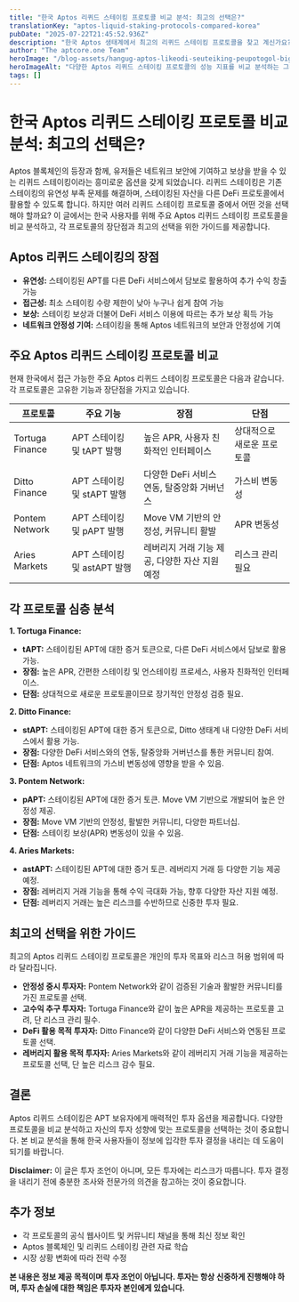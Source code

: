 ```yaml
---
title: "한국 Aptos 리퀴드 스테이킹 프로토콜 비교 분석: 최고의 선택은?"
translationKey: "aptos-liquid-staking-protocols-compared-korea"
pubDate: "2025-07-22T21:45:52.936Z"
description: "한국 Aptos 생태계에서 최고의 리퀴드 스테이킹 프로토콜을 찾고 계신가요?  이 분석에서는 다양한 프로토콜의 수익률, 안정성, 사용성을 비교하여 최적의 선택을 도와드립니다. 지금 바로 확인하고 Aptos 투자를 최적화하세요!"
author: "The aptcore.one Team"
heroImage: "/blog-assets/hangug-aptos-likeodi-seuteiking-peupotogol-bigyo-bunseog-choegoui-seontaegeun.jpg"
heroImageAlt: "다양한 Aptos 리퀴드 스테이킹 프로토콜의 성능 지표를 비교 분석하는 그래프"
tags: []
---
```


# 한국 Aptos 리퀴드 스테이킹 프로토콜 비교 분석: 최고의 선택은?

Aptos 블록체인의 등장과 함께,  유저들은 네트워크 보안에 기여하고 보상을 받을 수 있는 리퀴드 스테이킹이라는 흥미로운 옵션을 갖게 되었습니다. 리퀴드 스테이킹은 기존 스테이킹의 유연성 부족 문제를 해결하며, 스테이킹된 자산을 다른 DeFi 프로토콜에서 활용할 수 있도록 합니다. 하지만 여러 리퀴드 스테이킹 프로토콜 중에서 어떤 것을 선택해야 할까요? 이 글에서는 한국 사용자를 위해 주요 Aptos 리퀴드 스테이킹 프로토콜을 비교 분석하고, 각 프로토콜의 장단점과 최고의 선택을 위한 가이드를 제공합니다.


## Aptos 리퀴드 스테이킹의 장점

* **유연성:** 스테이킹된 APT를 다른 DeFi 서비스에서 담보로 활용하여 추가 수익 창출 가능
* **접근성:** 최소 스테이킹 수량 제한이 낮아 누구나 쉽게 참여 가능
* **보상:** 스테이킹 보상과 더불어 DeFi 서비스 이용에 따르는 추가 보상 획득 가능
* **네트워크 안정성 기여:** 스테이킹을 통해 Aptos 네트워크의 보안과 안정성에 기여


## 주요 Aptos 리퀴드 스테이킹 프로토콜 비교

현재 한국에서 접근 가능한 주요 Aptos 리퀴드 스테이킹 프로토콜은 다음과 같습니다.  각 프로토콜은 고유한 기능과 장단점을 가지고 있습니다.

| 프로토콜 | 주요 기능 | 장점 | 단점 |
|---|---|---|---|
| Tortuga Finance | APT 스테이킹 및 tAPT 발행 | 높은 APR, 사용자 친화적인 인터페이스 | 상대적으로 새로운 프로토콜 |
| Ditto Finance | APT 스테이킹 및 stAPT 발행 | 다양한 DeFi 서비스 연동, 탈중앙화 거버넌스 |  가스비 변동성 |
| Pontem Network | APT 스테이킹 및 pAPT 발행 |  Move VM 기반의 안정성,  커뮤니티 활발 |  APR 변동성 |
| Aries Markets | APT 스테이킹 및 astAPT 발행 | 레버리지 거래 기능 제공, 다양한 자산 지원 예정 |  리스크 관리 필요 |


## 각 프로토콜 심층 분석

**1. Tortuga Finance:**

* **tAPT:** 스테이킹된 APT에 대한 증거 토큰으로, 다른 DeFi 서비스에서 담보로 활용 가능.
* **장점:** 높은 APR, 간편한 스테이킹 및 언스테이킹 프로세스, 사용자 친화적인 인터페이스.
* **단점:** 상대적으로 새로운 프로토콜이므로 장기적인 안정성 검증 필요.

**2. Ditto Finance:**

* **stAPT:** 스테이킹된 APT에 대한 증거 토큰으로, Ditto 생태계 내 다양한 DeFi 서비스에서 활용 가능.
* **장점:** 다양한 DeFi 서비스와의 연동, 탈중앙화 거버넌스를 통한 커뮤니티 참여.
* **단점:** Aptos 네트워크의 가스비 변동성에 영향을 받을 수 있음.


**3. Pontem Network:**

* **pAPT:** 스테이킹된 APT에 대한 증거 토큰. Move VM 기반으로 개발되어 높은 안정성 제공.
* **장점:**  Move VM 기반의 안정성, 활발한 커뮤니티,  다양한 파트너십.
* **단점:** 스테이킹 보상(APR) 변동성이 있을 수 있음.


**4. Aries Markets:**

* **astAPT:** 스테이킹된 APT에 대한 증거 토큰. 레버리지 거래 등 다양한 기능 제공 예정.
* **장점:** 레버리지 거래 기능을 통해 수익 극대화 가능, 향후 다양한 자산 지원 예정.
* **단점:** 레버리지 거래는 높은 리스크를 수반하므로 신중한 투자 필요.


## 최고의 선택을 위한 가이드

최고의 Aptos 리퀴드 스테이킹 프로토콜은 개인의 투자 목표와 리스크 허용 범위에 따라 달라집니다.

* **안정성 중시 투자자:** Pontem Network와 같이 검증된 기술과 활발한 커뮤니티를 가진 프로토콜 선택.
* **고수익 추구 투자자:** Tortuga Finance와 같이 높은 APR을 제공하는 프로토콜 고려, 단 리스크 관리 필수.
* **DeFi 활용 목적 투자자:** Ditto Finance와 같이 다양한 DeFi 서비스와 연동된 프로토콜 선택.
* **레버리지 활용 목적 투자자:** Aries Markets와 같이 레버리지 거래 기능을 제공하는 프로토콜 선택, 단 높은 리스크 감수 필요.


## 결론

Aptos 리퀴드 스테이킹은 APT 보유자에게 매력적인 투자 옵션을 제공합니다.  다양한 프로토콜을 비교 분석하고 자신의 투자 성향에 맞는 프로토콜을 선택하는 것이 중요합니다.  본  비교 분석을 통해 한국 사용자들이  정보에 입각한 투자 결정을 내리는 데 도움이 되기를 바랍니다.  

**Disclaimer:** 이 글은 투자 조언이 아니며, 모든 투자에는 리스크가 따릅니다. 투자 결정을 내리기 전에 충분한 조사와 전문가의 의견을 참고하는 것이 중요합니다.


## 추가 정보

* 각 프로토콜의 공식 웹사이트 및 커뮤니티 채널을 통해 최신 정보 확인
* Aptos 블록체인 및 리퀴드 스테이킹 관련 자료 학습
* 시장 상황 변화에 따라 전략 수정


**본 내용은 정보 제공 목적이며 투자 조언이 아닙니다. 투자는 항상 신중하게 진행해야 하며, 투자 손실에 대한 책임은 투자자 본인에게 있습니다.**
